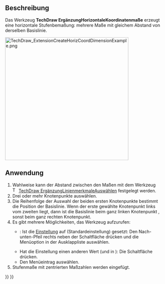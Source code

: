 <languages/>

{{Docnav/de
|[[TechDraw_ExtensionCreateObliqueChainDimension/de|ErgänzungHorizontaleMaßkette]]
|[[TechDraw_ExtensionCreateVertCoordDimension/de|ErgänzungVertikaleKoordinatenmaße]]
|[[TechDraw_Workbench/de|TechDraw]]
|IconL=TechDraw_ExtensionCreateObliqueChainDimension.svg
|IconR=TechDraw_ExtensionCreateVertCoordDimension.svg
|IconC=Workbench_TechDraw.svg
}}

{{GuiCommand/de
|Name=TechDraw ExtensionCreateHorizCoordDimension
|Name/de=TechDraw ErgänzungHorizontaleKoordinatenmaße
|MenuLocation=TechDraw → Ergänzungen: Maße → Horizontale Koordinatenmaße erstellen
|Workbenches=[[TechDraw_Workbench/de|TechDraw]]
|Shortcut=
|Version=0.20
|SeeAlso=[[TechDraw_ExtensionCreateVertCoordDimension/de|TechDraw ErgänzungVertikaleKoordinatenmaße]], [[TechDraw_ExtensionCreateObliqueCoordDimension/de|TechDraw ErgänzungSchrägeKoordinatenmaße]]
}}

<span id="Description"></span>
==Beschreibung==

Das Werkzeug '''TechDraw ErgänzungHorizontaleKoordinatenmaße''' erzeugt eine horizontale Stufenbemaßung: mehrere Maße mit gleichem Abstand von derselben Basislinie.

[[Image:TechDraw_ExtensionCreateHorizCoordDimensionExample.png|400px]]
{{Caption|Rechts die erzeugten Maße}}

<span id="Usage"></span>
==Anwendung==

# Wahlweise kann der Abstand zwischen den Maßen mit dem Werkzeug [[Image:TechDraw_ExtensionSelectLineAttributes.svg|16px]] [[TechDraw_ExtensionSelectLineAttributes/de|TechDraw ErgänzungLinienmerkmaleAuswählen]] festgelegt werden.
# Drei oder mehr Knotenpunkte auswählen.
# Die Reihenfolge der Auswahl der beiden ersten Knotenpunkte bestimmt die Position der Basislinie. Wenn der erste gewählte Knotenpunkt links vom zweiten liegt, dann ist die Basislinie beim ganz linken Knotenpunkt , sonst beim ganz rechten Knotenpunkt.
# Es gibt mehrere Möglichkeiten, das Werkzeug aufzurufen:
#* {{Version/de|1.0}}: Ist die [[TechDraw_Preferences/de#Maßeinträge|Einstellung]] {{MenuCommand|Maß-Werkzeuge}} auf {{Value|Einzelnes Werkzeug}} (Standardeinstellung) gesetzt: Den Nach-unten-Pfeil rechts neben der Schaltfläche {{Button|[[Image:TechDraw_Dimension.svg||x16px]] [[Image:Toolbar_flyout_arrow.svg|x16px]]}} drücken und die Menüoption {{MenuCommand|[[Image:TechDraw_ExtensionCreateHorizCoordDimension.svg|16px]] Horizontale Koordinatenmaße erstellen}} in der Ausklappliste auswählen.
#* Hat die Einstellung einen anderen Wert (und in {{VersionMinus/de|0.21}}): Die Schaltfläche {{Button|[[Image:TechDraw_ExtensionCreateHorizCoordDimension.svg|16px]] [[TechDraw_ExtensionCreateHorizCoordDimension/de|Horizontale Koordinatenmaße erstellen]]}} drücken.
#* Den Menüeintrag {{MenuCommand|TechDraw → Ergänzungen: Maß → [[Image:TechDraw_ExtensionCreateHorizCoordDimension.svg|16px]] Horizontale Koordinatenmaße erstellen}} auswählen.
# Stufenmaße mit zentrierten Maßzahlen werden eingefügt.


{{Docnav/de
|[[TechDraw_ExtensionCreateObliqueChainDimension/de|ErgänzungHorizontaleMaßkette]]
|[[TechDraw_ExtensionCreateVertCoordDimension/de|ErgänzungVertikaleKoordinatenmaße]]
|[[TechDraw_Workbench/de|TechDraw]]
|IconL=TechDraw_ExtensionCreateObliqueChainDimension.svg
|IconR=TechDraw_ExtensionCreateVertCoordDimension.svg
|IconC=Workbench_TechDraw.svg
}}

{{TechDraw_Tools_navi{{#translation:}}}}
{{Userdocnavi{{#translation:}}}}